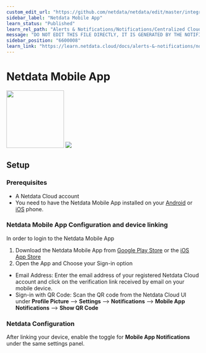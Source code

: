 ```yaml
---
custom_edit_url: "https://github.com/netdata/netdata/edit/master/integrations/cloud-notifications/metadata.yaml"
sidebar_label: "Netdata Mobile App"
learn_status: "Published"
learn_rel_path: "Alerts & Notifications/Notifications/Centralized Cloud Notifications"
message: "DO NOT EDIT THIS FILE DIRECTLY, IT IS GENERATED BY THE NOTIFICATION'S metadata.yaml FILE"
sidebar_position: "6600008"
learn_link: "https://learn.netdata.cloud/docs/alerts-&-notifications/notifications/centralized-cloud-notifications/netdata-mobile-app"
---
```



# Netdata Mobile App

<img src="https://netdata.cloud/img/netdata.png" width="150"/>

<img src="https://img.shields.io/badge/maintained%20by-Netdata-%2300ab44" />

## Setup

### Prerequisites

- A Netdata Cloud account
- You need to have the Netdata Mobile App installed on your [Android](https://play.google.com/store/apps/details?id=cloud.netdata.android&pli=1) or [iOS](https://apps.apple.com/in/app/netdata-mobile/id6474659622) phone.

### Netdata Mobile App Configuration and device linking

In order to login to the Netdata Mobile App

1. Download the Netdata Mobile App from [Google Play Store](https://play.google.com/store/apps/details?id=cloud.netdata.android&pli=1) or the [iOS App Store](https://apps.apple.com/in/app/netdata-mobile/id6474659622)
2. Open the App and Choose your Sign-in option
  - Email Address: Enter the email address of your registered Netdata Cloud account and click on the verification link received by email on your mobile device.
  - Sign-in with QR Code: Scan the QR code from the Netdata Cloud UI under **Profile Picture** --> **Settings** --> **Notifications** --> **Mobile App Notifications** --> **Show QR Code**

### Netdata Configuration

After linking your device, enable the toggle for **Mobile App Notifications** under the same settings panel.



